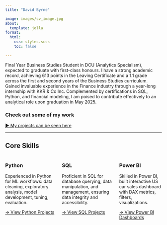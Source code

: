 ```yaml
---
title: "David Byrne"

image: images/cv_image.jpg
about:
  template: jolla
format:
  html:
    css: styles.scss
    toc: false

---
```


<div class="hero">
  <p>Final Year Business Studies Student in DCU (Analytics Specialism), expected to graduate with first-class honours.  I have a strong academic record, achieving 613 points in the Leaving Certificate and a 1.1 grade across the first and second years of the Business Studies curriculum. Gained invaluable experience in the Finance industry through a year-long internship with KKR & Co Inc. Complemented by certifications in SQL, Python, and financial modeling, I am poised to contribute effectively to an analytical role upon graduation in May 2025.</p>
</div>

### Check out some of my work
[► My projects can be seen here](projects.qmd)

---

## Core Skills

::: columns

::: column
### Python

Experienced in Python for ML workflows: data cleaning, exploratory analysis, model development, tuning, evaluation.

[→ View Python Projects](projects/baa1027_adv_python.qmd){.btn .btn-primary}

:::

::: column
### SQL

Proficient in SQL for database querying, data manipulation, and management, ensuring data integrity and accessibility.

[→ View SQL Projects](projects/programming&visualisation.qmd){.btn .btn-primary}

:::

::: column
### Power BI

Skilled in Power BI, built interactive US car sales dashboard with DAX metrics, filters, visualizations.

[→ View Power BI Dashboards](projects/programming&visualisation.qmd){.btn .btn-primary}

:::

:::
